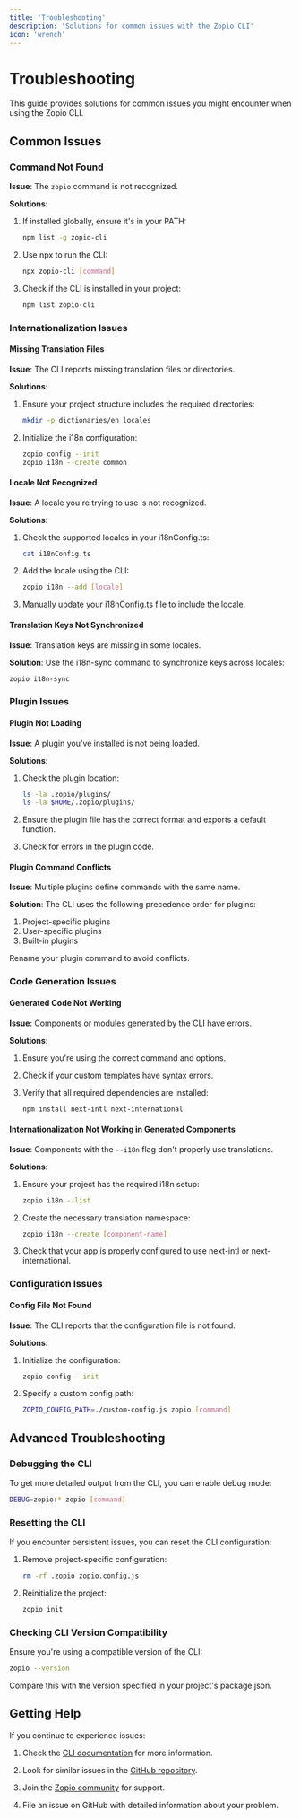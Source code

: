 ```yaml
---
title: 'Troubleshooting'
description: 'Solutions for common issues with the Zopio CLI'
icon: 'wrench'
---
```


# Troubleshooting

This guide provides solutions for common issues you might encounter when using the Zopio CLI.

## Common Issues

### Command Not Found

**Issue**: The `zopio` command is not recognized.

**Solutions**:
1. If installed globally, ensure it's in your PATH:
   ```bash
   npm list -g zopio-cli
   ```

2. Use npx to run the CLI:
   ```bash
   npx zopio-cli [command]
   ```

3. Check if the CLI is installed in your project:
   ```bash
   npm list zopio-cli
   ```

### Internationalization Issues

#### Missing Translation Files

**Issue**: The CLI reports missing translation files or directories.

**Solutions**:
1. Ensure your project structure includes the required directories:
   ```bash
   mkdir -p dictionaries/en locales
   ```

2. Initialize the i18n configuration:
   ```bash
   zopio config --init
   zopio i18n --create common
   ```

#### Locale Not Recognized

**Issue**: A locale you're trying to use is not recognized.

**Solutions**:
1. Check the supported locales in your i18nConfig.ts:
   ```bash
   cat i18nConfig.ts
   ```

2. Add the locale using the CLI:
   ```bash
   zopio i18n --add [locale]
   ```

3. Manually update your i18nConfig.ts file to include the locale.

#### Translation Keys Not Synchronized

**Issue**: Translation keys are missing in some locales.

**Solution**: Use the i18n-sync command to synchronize keys across locales:
```bash
zopio i18n-sync
```

### Plugin Issues

#### Plugin Not Loading

**Issue**: A plugin you've installed is not being loaded.

**Solutions**:
1. Check the plugin location:
   ```bash
   ls -la .zopio/plugins/
   ls -la $HOME/.zopio/plugins/
   ```

2. Ensure the plugin file has the correct format and exports a default function.

3. Check for errors in the plugin code.

#### Plugin Command Conflicts

**Issue**: Multiple plugins define commands with the same name.

**Solution**: The CLI uses the following precedence order for plugins:
1. Project-specific plugins
2. User-specific plugins
3. Built-in plugins

Rename your plugin command to avoid conflicts.

### Code Generation Issues

#### Generated Code Not Working

**Issue**: Components or modules generated by the CLI have errors.

**Solutions**:
1. Ensure you're using the correct command and options.

2. Check if your custom templates have syntax errors.

3. Verify that all required dependencies are installed:
   ```bash
   npm install next-intl next-international
   ```

#### Internationalization Not Working in Generated Components

**Issue**: Components with the `--i18n` flag don't properly use translations.

**Solutions**:
1. Ensure your project has the required i18n setup:
   ```bash
   zopio i18n --list
   ```

2. Create the necessary translation namespace:
   ```bash
   zopio i18n --create [component-name]
   ```

3. Check that your app is properly configured to use next-intl or next-international.

### Configuration Issues

#### Config File Not Found

**Issue**: The CLI reports that the configuration file is not found.

**Solutions**:
1. Initialize the configuration:
   ```bash
   zopio config --init
   ```

2. Specify a custom config path:
   ```bash
   ZOPIO_CONFIG_PATH=./custom-config.js zopio [command]
   ```

## Advanced Troubleshooting

### Debugging the CLI

To get more detailed output from the CLI, you can enable debug mode:

```bash
DEBUG=zopio:* zopio [command]
```

### Resetting the CLI

If you encounter persistent issues, you can reset the CLI configuration:

1. Remove project-specific configuration:
   ```bash
   rm -rf .zopio zopio.config.js
   ```

2. Reinitialize the project:
   ```bash
   zopio init
   ```

### Checking CLI Version Compatibility

Ensure you're using a compatible version of the CLI:

```bash
zopio --version
```

Compare this with the version specified in your project's package.json.

## Getting Help

If you continue to experience issues:

1. Check the [CLI documentation](/cli/overview) for more information.

2. Look for similar issues in the [GitHub repository](https://github.com/zopiolabs/zopio).

3. Join the [Zopio community](https://discord.gg/zopio) for support.

4. File an issue on GitHub with detailed information about your problem.
